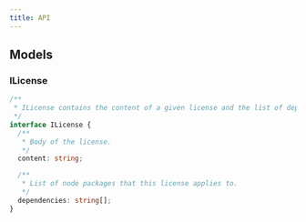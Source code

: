 ```yaml
---
title: API
---
```



<!--

Hello!

This page is generated from the JS Doc comments in the source code.
If you're here to edit the content of this page then you'll need to edit those comments.

-->

<ApiPage librarySchema={librarySchema} />

## Models

### ILicense

```ts
/**
 * ILicense contains the content of a given license and the list of dependencies it pertains to.
 */
interface ILicense {
  /**
   * Body of the license.
   */
  content: string;

  /**
   * List of node packages that this license applies to.
   */
  dependencies: string[];
}
```
